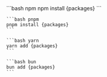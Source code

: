 <CodeGroup>
    ```bash npm
    npm install {packages}
    ```

    ```bash pnpm
    pnpm install {packages}
    ```

    ```bash yarn
    yarn add {packages}
    ```

    ```bash bun
    bun add {packages}
    ```
</CodeGroup>

